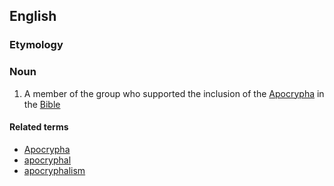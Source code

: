 ==English==

===Etymology===
{{suffix|apocryphal|ist|lang=en}}

===Noun===
{{en-noun}}

# {{lb|en|Christianity}} A member of the group who supported the inclusion of the [[Apocrypha]] in the [[Bible]]

====Related terms====
* [[Apocrypha]]
* [[apocryphal]]
* [[apocryphalism]]